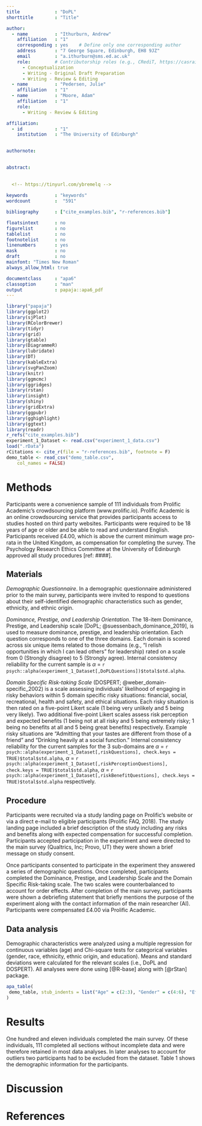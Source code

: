 ```yaml
---
title             : "DoPL"
shorttitle        : "Title"

author: 
  - name          : "Ithurburn, Andrew"
    affiliation   : "1"
    corresponding : yes    # Define only one corresponding author
    address       : "7 George Square, Edinburgh, EH8 9JZ"
    email         : "a.ithurburn@sms.ed.ac.uk"
    role:         # Contributorship roles (e.g., CRediT, https://casrai.org/credit/)
      - Conceptualization
      - Writing - Original Draft Preparation
      - Writing - Review & Editing
  - name          : "Pedersen, Julie"
    affiliation   : "1"
  - name          : "Moore, Adam"
    affiliation   : "1"
    role:
      - Writing - Review & Editing

affiliation:
  - id            : "1"
    institution   : "The University of Edinburgh"
  

authornote: 
 

abstract:
  
  
  <!-- https://tinyurl.com/ybremelq -->
  
keywords          : "keywords"
wordcount         :  "591"

bibliography      : ["cite_examples.bib", "r-references.bib"]

floatsintext      : no
figurelist        : no
tablelist         : no
footnotelist      : no
linenumbers       : yes
mask              : no
draft             : no
mainfont: "Times New Roman"
always_allow_html: true

documentclass     : "apa6"
classoption       : "man"
output            : papaja::apa6_pdf
---
```


```r
library("papaja")
library(ggplot2)
library(sjPlot)
library(RColorBrewer)
library(tidyr)
library(grid)  
library(gtable)  
library(DiagrammeR)
library(lubridate)
library(DT)
library(kableExtra)
library(svgPanZoom)
library(knitr)
library(ggmcmc)
library(ggridges)
library(rstan)
library(insight)
library(shiny)
library(gridExtra)
library(ggpubr)
library(gghighlight)
library(ggtext)
library(readr)
r_refs("cite_examples.bib")
experiment_1_Dataset <- read.csv("experiment_1_data.csv")
load(".rData")
rCitations <- cite_r(file = "r-references.bib", footnote = F)
demo_table <- read_csv("demo_table.csv", 
    col_names = FALSE)
```




# Methods
Participants were a convenience sample of 111 individuals from Prolific Academic’s crowdsourcing platform (www.prolific.io). Prolific Academic is an online crowdsourcing service that provides participants access to studies hosted on third party websites. Participants were required to be 18 years of age or older and be able to read and understand English. Participants received £4.00, which is above the current minimum wage pro-rata in the United Kingdom, as compensation for completing the survey. The Psychology Research Ethics Committee at the University of Edinburgh approved all study procedures [ref: ####]. 

## Materials

*Demographic Questionnaire*. In a demographic questionnaire administered prior to the main survey, participants were invited to respond to questions about their self-identified demographic characteristics such as gender, ethnicity, and ethnic origin. 

*Dominance, Prestige, and Leadership Orientation*. The 18-item Dominance, Prestige, and Leadership scale [DoPL; @suessenbach_dominance_2019], is used to measure dominance, prestige, and leadership orientation. Each question corresponds to one of the three domains. Each domain is scored across six unique items related to those domains (e.g., "I relish opportunities in which I can lead others" for leadership) rated on a scale from 0 (Strongly disagree) to 5 (Strongly agree). Internal consistency reliability for the current sample is $\alpha$ = `r psych::alpha(experiment_1_Dataset[,DoPLQuestions])$total$std.alpha`. 
	
*Domain Specific Risk-taking Scale* (DOSPERT; @weber_domain-specific_2002) is a scale assessing individuals' likelihood of engaging in risky behaviors within 5 domain specific risky situations: financial, social, recreational, health and safety, and ethical situations. Each risky situation is then rated on a five-point Likert scale (1 being very unlikely and 5 being very likely). Two additional five-point Likert scales assess risk perception and expected benefits (1 being not at all risky and 5 being extremely risky; 1 being no benefits at all and 5 being great benefits) respectively. Example risky situations are “Admitting that your tastes are different from those of a friend” and “Drinking heavily at a social function.” Internal consistency reliability for the current samples for the 3 sub-domains are $\alpha$ = `r psych::alpha(experiment_1_Dataset[,riskQuestions], check.keys = TRUE)$total$std.alpha`, $\alpha$ = `r psych::alpha(experiment_1_Dataset[,riskPerceptionQuestions], check.keys = TRUE)$total$std.alpha`, $\alpha$ = `r psych::alpha(experiment_1_Dataset[,riskBenefitQuestions], check.keys = TRUE)$total$std.alpha` respectively. 

## Procedure
Participants were recruited via a study landing page on Prolific's website or via a direct e-mail to eligible participants (Prolific FAQ, 2018). The study landing page included a brief description of the study including any risks and benefits along with expected compensation for successful completion. Participants accepted participation in the experiment and were directed to the main survey (Qualtrics, Inc; Provo, UT) they were shown a brief message on study consent. 

Once participants consented to participate in the experiment they answered a series of demographic questions. Once completed, participants completed the Dominance, Prestige, and Leadership Scale and the Domain Specific Risk-taking scale. The two scales were counterbalanced to account for order effects. After completion of the main survey, participants were shown a debriefing statement that briefly mentions the purpose of the experiment along with the contact information of the main researcher (AI). Participants were compensated £4.00 via Prolific Academic. 


## Data analysis
Demographic characteristics were analyzed using a multiple regression for continuous variables (age) and Chi-square tests for categorical variables (gender, race, ethnicity, ethnic origin, and education). Means and standard deviations were calculated for the relevant scales (i.e., DoPL and DOSPERT). All analyses were done using [@R-base] along with [@rStan] package.

```r

apa_table(
 demo_table, stub_indents = list("Age" = c(2:3), "Gender" = c(4:6), "Ethnicity" = c(7:15), "Education" = c(16:21)), col.names = c("Variables", "")
)

```


# Results

One hundred and eleven individuals completed the main survey. Of these individuals, 111 completed all sections without incomplete data and were therefore retained in most data analyses. In later analyses to account for outliers two participants had to be excluded from the dataset. Table 1 shows the demographic information for the participants. 


# Discussion


\newpage

# References

\begingroup
\setlength{\parindent}{-0.5in}
\setlength{\leftskip}{0.5in}

<div id="refs" custom-style="Bibliography"></div>
\endgroup
